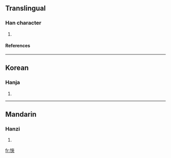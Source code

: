 ==Translingual==
===Han character===
{{Han char|rn=61|rad=心|as=07|sn=10|four=|canj=心大人人 (PKOO)}}
# {{defn|Han|sort=心07}}
====References====
{{Han ref|kx=0387.080|dkj=10650|dj=0719.200|hdz=42303.080|uh=608F|ud=24719}}
----
==Korean==
===Hanja===
{{ko-hanja|hangeul=협|eumhun=|rv=hyeop|mr=hyŏp|y=hyep}}
# {{defn|Korean}}
----
==Mandarin==
===Hanzi===
{{cmn-hanzi|pin=[[qiè]] ([[qie4]])|wg=ch'ieh<sup>4</sup>}}
# {{defn|Mandarin}}

[[fr:悏]]